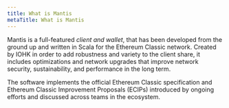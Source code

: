 ```yaml
---
title: What is Mantis
metaTitle: What is Mantis
---
```


Mantis is a full-featured *client and wallet*, that has been developed from the ground up and written in Scala for the Ethereum Classic network. Created by IOHK in order to add robustness and variety to the client share, it includes optimizations and network upgrades that improve network security, sustainability, and performance in the long term.

The software implements the official Ethereum Classic specification and Ethereum Classic Improvement Proposals (ECIPs) introduced by ongoing efforts and discussed across teams in the ecosystem.
